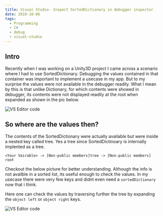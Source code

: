 ```yaml
---
title: Visual Studio- Inspect SortedDictionary in debugger inspector
date: 2018-10-06
tags:
  - Programming
  - C#
  - debug
  - visual-studio
---
```


## Intro

Recently when I was working on a Unity3D project I came across a scenario where I had to use SortedDictionary. Debugging the values contained in that container was important to implement a usecase in my app. But to my surprise the values were not available in the debugger readily. What I mean by this is that unlike Dictionary, for which contents were showed in debugger, its contents were not displayed readily at the root when expanded as shown in the pic below.

![VS Editor code](./vs-dict-debug.png)

## So where are the values then?

The contents of the SortedDictionary were actually available but were inside a nested key called tree. Yes a tree since SortedDictinoary is internally implented as a tree.

```
<Your Vairable> -> [Non-public members]tree -> [Non-public members] root
```

Checkout the below picture for better understanding. Although the info is not availble in a sorted list, its useful enough to check the values. In my usecase there were very few keys and didnt even need a `sortedDictionary` now that i think.

Here one can check the values by traversing further the tree by expanding the `object left` or `object right` keys.

![VS Editor code](./vs-dict-debug-tree.png)
